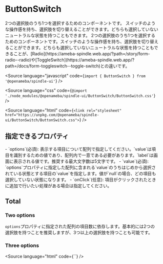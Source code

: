 
# ButtonSwitch

<Description>
  2つの選択肢のうち1つを選択するためのコンポーネントです。
</Description>

<Description>
  スイッチのような操作感を持ち、選択肢を切り替えることができます。どちらも選択していないニュートラルな状態を持つこともできます。
</Description>

<Description>
  2つの選択肢のうち1つを選択するためのコンポーネントです。スイッチのような操作感を持ち、選択肢を切り替えることができます。どちらも選択していないニュートラルな状態を持つこともできることが、[Radio](https://ameba-spindle.web.app/?path=/story/form-radio--radio)や[ToggleSwitch](https://ameba-spindle.web.app/?path=/docs/form-toggleswitch--toggle-switch)との違いです。
</Description>

<Meta title="ButtonSwitch" component={ButtonSwitch} />

<Source
  language="javascript"
  code={`import { ButtonSwitch } from '@openameba/spindle-ui'`}
/>

<Source
  language="css"
  code={`@import './node_modules/@openameba/spindle-ui/ButtonSwitch/ButtonSwitch.css'`}
/>

<Source
  language="html"
  code={`<link rel="stylesheet" href="https://unpkg.com/@openameba/spindle-ui/ButtonSwitch/ButtonSwitch.css">`}
/>

## 指定できるプロパティ

<Description>
  - `options`(必須):
  表示する項目について配列で指定してください。`value`は項目を識別するための値であり、配列内で一意である必要があります。`label`は画面に表示される値です。推奨する最大文字数は5文字です。
</Description>
<Description>
  - `value`(必須):
  `options`プロパティに指定した配列に含まれる`value`のうちはじめから選択されている状態とする項目の`value`を指定します。値が`null`の場合、どの項目も選択していない状態になります。
</Description>
<Description>
  - `onClick`(任意):
  項目がクリックされたときに追加で行いたい処理がある場合は指定してください。
</Description>

## Total

### Two options

`options`プロパティに指定された配列の項目数に依存します。基本的には2つの選択肢を持つことを推奨しますが、3つ以上の選択肢を持つことも可能です。

<Preview withSource="open">
  <Story name="Normal">
    <ButtonSwitchExample
      defaultValue="prefer"
      options={[
        { value: 'prefer', label: 'できれば' },
        { value: 'required', label: '必須' },
      ]}
    />
  </Story>
</Preview>

### Three options

<Preview withSource="open">
  <Story name="Three options">
    <ButtonSwitchExample
      defaultValue="one"
      options={[
        { value: 'one', label: 'ひとつ' },
        { value: 'multiple', label: '複数' },
        { value: 'all', label: '全部' },
      ]}
    />
  </Story>
</Preview>

<Source language="html" code={``} />
